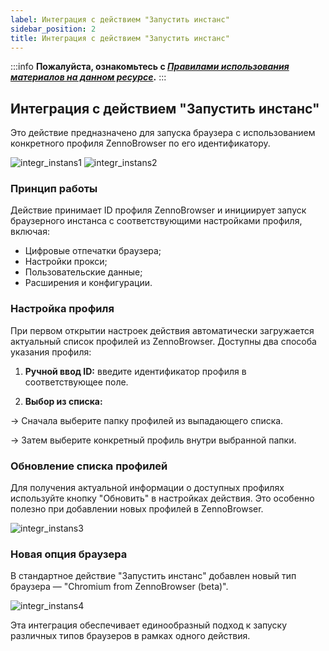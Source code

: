 ```yaml
---
label: Интеграция с действием "Запустить инстанс"
sidebar_position: 2
title: Интеграция с действием "Запустить инстанс"
---
```


:::info **Пожалуйста, ознакомьтесь с [*Правилами использования материалов на данном ресурсе*](../Disclaimer).**
:::  

## **Интеграция с действием "Запустить инстанс"**

Это действие предназначено для запуска браузера с использованием конкретного профиля ZennoBrowser по его идентификатору.

![integr_instans1](..\zp_integr\assets\integr_instans\integr_instans1.png)
![integr_instans2](..\zp_integr\assets\integr_instans\integr_instans2.png)

### **Принцип работы**

Действие принимает ID профиля ZennoBrowser и инициирует запуск браузерного инстанса с соответствующими настройками профиля, включая:
 - Цифровые отпечатки браузера;
 - Настройки прокси;
 - Пользовательские данные;
 - Расширения и конфигурации.

### **Настройка профиля**

При первом открытии настроек действия автоматически загружается актуальный список профилей из ZennoBrowser. Доступны два способа указания профиля:

 1. **Ручной ввод ID:** введите идентификатор профиля в соответствующее поле.

 2. **Выбор из списка:**

 -> Сначала выберите папку профилей из выпадающего списка.

 -> Затем выберите конкретный профиль внутри выбранной папки.

### **Обновление списка профилей**

Для получения актуальной информации о доступных профилях используйте кнопку "Обновить" в настройках действия. Это особенно полезно при добавлении новых профилей в ZennoBrowser.

![integr_instans3](..\zp_integr\assets\integr_instans\integr_instans3.png)

### **Новая опция браузера**

В стандартное действие "Запустить инстанс" добавлен новый тип браузера — "Chromium from ZennoBrowser (beta)".

![integr_instans4](..\zp_integr\assets\integr_instans\integr_instans4.png)

Эта интеграция обеспечивает единообразный подход к запуску различных типов браузеров в рамках одного действия.